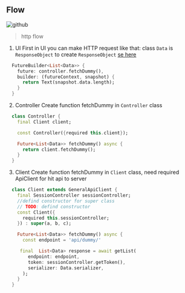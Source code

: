 ## Flow
![github](/images/http-flow.png)
> http flow



1. UI
First in UI you can make HTTP request like that:
class `Data` is `ResponseObject` to create `ResponseObject` [se here](/response-object)
```dart
  FutureBuilder<List<Data>> {
    future: controller.fetchDummy(),
    builder: (futureContext, snapshot) {
      return Text(snapshot.data.length);
    }
  }
```

2. Controller
Create function fetchDummy in `Controller` class 
```dart
  class Controller {
    final Client client;

    const Controller({required this.client});

    Future<List<Data>> fetchDummy() async {
      return client.fetchDummy();
    }
  }
```

3. Client
Create function fetchDummy in `Client` class, need required ApiClient for hit api to server
```dart 
  class Client extends GeneralApiClient {
    final SessionController sessionController;
    //defind constructor for super class
    // TODO: defind constructor
    const Client({
      required this.sessionController;
    }) : super(a, b, c);

    Future<List<Data>> fetchDummy() async {
      const endpoint = 'api/dummy/'

     final  List<Data> response = await getList(
        endpoint: endpoint,
        token: sessionController.getToken(),
        serializer: Data.serializer,
      );
    }
  }
```

[github]: https://github.com/bicarakan-id/client-app-bicarakan-id